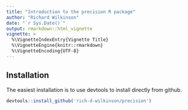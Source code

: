 ```yaml
---
title: "Introduction to the precision R package"
author: "Richard Wilkinson"
date: "`r Sys.Date()`"
output: rmarkdown::html_vignette
vignette: >
  %\VignetteIndexEntry{Vignette Title}
  %\VignetteEngine{knitr::rmarkdown}
  %\VignetteEncoding{UTF-8}
---
```


## Installation

The easiest installation is to use devtools to install directly from github.

```r
devtools::install_github('rich-d-wilkinson/precision')
```
